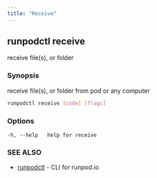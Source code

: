 ```yaml
---
title: "Receive"
---
```


## runpodctl receive

receive file(s), or folder

### Synopsis

receive file(s), or folder from pod or any computer

```sh
runpodctl receive [code] [flags]
```

### Options

```text
-h, --help   help for receive
```

### SEE ALSO

* [runpodctl](/runpodctl/reference/runpodctl) - CLI for runpod.io
